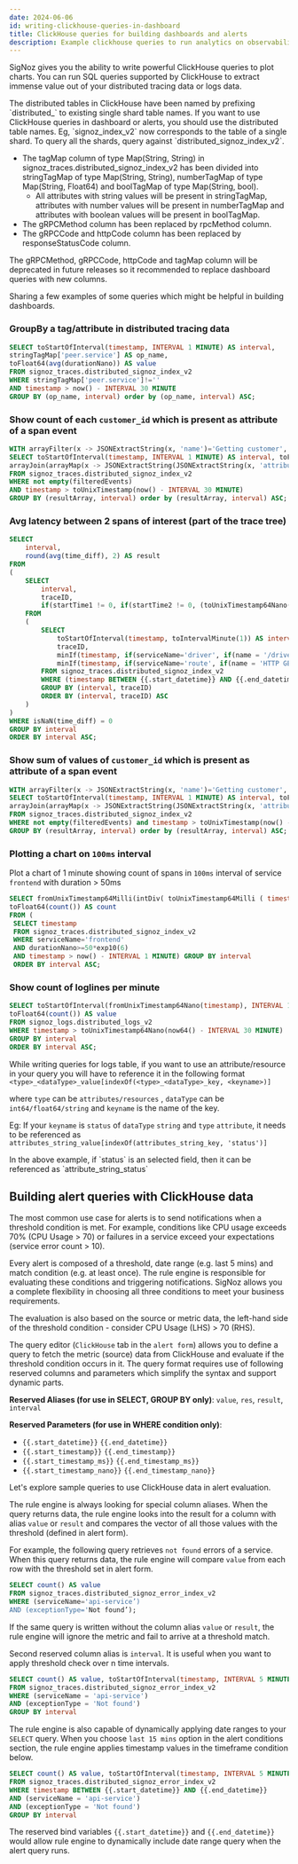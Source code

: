 ```yaml
---
date: 2024-06-06
id: writing-clickhouse-queries-in-dashboard
title: ClickHouse queries for building dashboards and alerts
description: Example clickhouse queries to run analytics on observability data
---
```


SigNoz gives you the ability to write powerful ClickHouse queries to plot charts. You can run SQL queries supported by ClickHouse to extract immense value out of your distributed tracing data or logs data. 

<Admonition type="info">
The distributed tables in ClickHouse have been named by prefixing `distributed_` to existing single shard table names. If you want to use ClickHouse queries in dashboard or alerts, you should use the distributed table names. Eg, `signoz_index_v2` now corresponds to the table of a single shard. To query all the shards, query against `distributed_signoz_index_v2`. 
</Admonition>

<br />

<Admonition type="warning" >

- The tagMap column of type Map(String, String) in signoz_traces.distributed_signoz_index_v2 has been divided into stringTagMap of type Map(String, String), numberTagMap of type Map(String, Float64) and boolTagMap of type Map(String, bool).
  - All attributes with string values will be present in stringTagMap, attributes with number values will be present in numberTagMap and attributes with boolean values will be present in boolTagMap.
- The gRPCMethod column has been replaced by rpcMethod column.
- The gRPCCode and httpCode column has been replaced by responseStatusCode column.

The gRPCMethod, gRPCCode, httpCode and tagMap column will be deprecated in future releases so it recommended to replace dashboard queries with new columns.
</Admonition>

Sharing a few examples of some queries which might be helpful in building dashboards.

### GroupBy a tag/attribute in distributed tracing data

```sql
SELECT toStartOfInterval(timestamp, INTERVAL 1 MINUTE) AS interval, 
stringTagMap['peer.service'] AS op_name, 
toFloat64(avg(durationNano)) AS value 
FROM signoz_traces.distributed_signoz_index_v2
WHERE stringTagMap['peer.service']!='' 
AND timestamp > now() - INTERVAL 30 MINUTE  
GROUP BY (op_name, interval) order by (op_name, interval) ASC;
```

### Show count of each `customer_id` which is present as attribute of a span event

```sql
WITH arrayFilter(x -> JSONExtractString(x, 'name')='Getting customer', events) AS filteredEvents
SELECT toStartOfInterval(timestamp, INTERVAL 1 MINUTE) AS interval, toFloat64(count()) AS count, 
arrayJoin(arrayMap(x -> JSONExtractString(JSONExtractString(x, 'attributeMap'), 'customer_id'), filteredEvents)) AS resultArray 
FROM signoz_traces.distributed_signoz_index_v2
WHERE not empty(filteredEvents) 
AND timestamp > toUnixTimestamp(now() - INTERVAL 30 MINUTE) 
GROUP BY (resultArray, interval) order by (resultArray, interval) ASC;
```

### Avg latency between 2 spans of interest (part of the trace tree)

```sql
SELECT
    interval,
    round(avg(time_diff), 2) AS result
FROM
(
    SELECT
        interval,
        traceID,
        if(startTime1 != 0, if(startTime2 != 0, (toUnixTimestamp64Nano(startTime2) - toUnixTimestamp64Nano(startTime1)) / 1000000, nan), nan) AS time_diff
    FROM
    (
        SELECT
            toStartOfInterval(timestamp, toIntervalMinute(1)) AS interval,
            traceID,
            minIf(timestamp, if(serviceName='driver', if(name = '/driver.DriverService/FindNearest', if((stringTagMap['component']) = 'gRPC', true, false), false), false)) AS startTime1,
            minIf(timestamp, if(serviceName='route', if(name = 'HTTP GET /route', true, false), false)) AS startTime2
        FROM signoz_traces.distributed_signoz_index_v2
        WHERE (timestamp BETWEEN {{.start_datetime}} AND {{.end_datetime}}) AND (serviceName IN ('driver', 'route'))
        GROUP BY (interval, traceID)
        ORDER BY (interval, traceID) ASC
    )
)
WHERE isNaN(time_diff) = 0
GROUP BY interval
ORDER BY interval ASC;
```


### Show sum of values  of `customer_id` which is present as attribute of a span event

```sql
WITH arrayFilter(x -> JSONExtractString(x, 'name')='Getting customer', events) AS filteredEvents
SELECT toStartOfInterval(timestamp, INTERVAL 1 MINUTE) AS interval, toFloat64(sum(toInt32(resultArray))) AS sum, 
arrayJoin(arrayMap(x -> JSONExtractString(JSONExtractString(x, 'attributeMap'), 'customer_id'), filteredEvents)) AS resultArray 
FROM signoz_traces.distributed_signoz_index_v2
WHERE not empty(filteredEvents) and timestamp > toUnixTimestamp(now() - INTERVAL 30 MINUTE) 
GROUP BY (resultArray, interval) order by (resultArray, interval) ASC;
```


### Plotting a chart on `100ms` interval

Plot a chart of 1 minute showing count of spans in `100ms` interval of service `frontend` with duration > 50ms

```sql
SELECT fromUnixTimestamp64Milli(intDiv( toUnixTimestamp64Milli ( timestamp ), 100) * 100) AS interval, 
toFloat64(count()) AS count 
FROM (
 SELECT timestamp 
 FROM signoz_traces.distributed_signoz_index_v2
 WHERE serviceName='frontend' 
 AND durationNano>=50*exp10(6) 
 AND timestamp > now() - INTERVAL 1 MINUTE) GROUP BY interval 
 ORDER BY interval ASC;
```

### Show count of loglines per minute

```sql
SELECT toStartOfInterval(fromUnixTimestamp64Nano(timestamp), INTERVAL 1 MINUTE) AS interval, 
toFloat64(count()) AS value 
FROM signoz_logs.distributed_logs_v2
WHERE timestamp > toUnixTimestamp64Nano(now64() - INTERVAL 30 MINUTE)  
GROUP BY interval 
ORDER BY interval ASC;
```

While writing queries for logs table, if you want to use an attribute/resource in your query you will have to reference it in the following format
`<type>_<dataType>_value[indexOf(<type>_<dataType>_key, <keyname>)]` 

where `type` can be `attributes/resources` , `dataType` can be `int64/float64/string` and `keyname` is the name of the key.

Eg: If your `keyname` is `status` of `dataType` `string` and `type` `attribute`, it needs to be referenced as `attributes_string_value[indexOf(attributes_string_key, 'status')]`

<Admonition>
In the above example, if `status` is an selected field, then it can be referenced as `attribute_string_status`
</Admonition>


## Building alert queries with ClickHouse data

The most common use case for alerts is to send notifications when a threshold condition is met. For example, conditions like CPU usage exceeds 70% (CPU Usage > 70) or failures in a service exceed your expectations  (service error count > 10).  

Every alert is composed of a threshold, date range (e.g. last 5 mins) and match condition (e.g. at least once).  The rule engine is responsible for evaluating these conditions and triggering notifications. SigNoz allows you a complete flexibility in choosing all three conditions to meet your business requirements. 

The evaluation is also based on the source or metric data, the left-hand side of the threshold condition - consider CPU Usage (LHS) > 70 (RHS).    

The query editor (`ClickHouse` tab in the `alert form`) allows you to define a query to fetch the metric (source) data from ClickHouse and evaluate if the threshold condition occurs in it.  The query format requires use of following reserved columns and parameters which simplify the syntax and support dynamic parts.

**Reserved Aliases (for use in SELECT, GROUP BY only)**: `value`, `res`, `result`, `interval` 

**Reserved Parameters (for use in WHERE condition only)**: 

- `{{.start_datetime}}` `{{.end_datetime}}` 
- `{{.start_timestamp}}` `{{.end_timestamp}}`
- `{{.start_timestamp_ms}}` `{{.end_timestamp_ms}}`
- `{{.start_timestamp_nano}}` `{{.end_timestamp_nano}}`


Let's explore sample queries to use ClickHouse data in alert evaluation. 

The rule engine is always looking for special column aliases. When the query returns data, the rule engine looks into the result for a column with alias `value` or `result` and compares the vector of all those values with the threshold (defined in alert form).   

For example, the following query retrieves `not found` errors of a service. When this query returns data, the rule engine will compare `value` from each row with the threshold set in alert form. 

```sql
SELECT count() AS value  
FROM signoz_traces.distributed_signoz_error_index_v2
WHERE (serviceName='api-service’) 
AND (exceptionType='Not found’);
```

If the same query is written without the column alias `value` or `result`, the rule engine will ignore the metric and fail to arrive at a threshold match.  

Second reserved column alias is `interval`.  It is useful when you want to apply threshold check over n time intervals.

```sql
SELECT count() AS value, toStartOfInterval(timestamp, INTERVAL 5 MINUTE) AS interval 
FROM signoz_traces.distributed_signoz_error_index_v2
WHERE (serviceName = 'api-service') 
AND (exceptionType = 'Not found') 
GROUP BY interval
```

The rule engine is also capable of dynamically applying date ranges to your `SELECT` query.  When you choose `last 15 mins` option in the alert conditions section, the rule engine applies timestamp values in the timeframe condition below.   

```sql
SELECT count() AS value, toStartOfInterval(timestamp, INTERVAL 5 MINUTE) AS interval 
FROM signoz_traces.distributed_signoz_error_index_v2
WHERE timestamp BETWEEN {{.start_datetime}} AND {{.end_datetime}} 
AND (serviceName = 'api-service') 
AND (exceptionType = 'Not found') 
GROUP BY interval
```

The reserved bind variables `{{.start_datetime}}` and `{{.end_datetime}}` would allow rule engine to dynamically include date range query when the alert query runs.  





 


